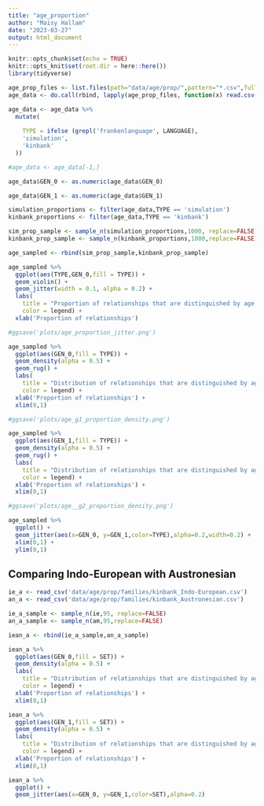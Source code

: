 ```yaml
---
title: "age_proportion"
author: "Maisy Hallam"
date: "2023-03-27"
output: html_document
---
```


```r
knitr::opts_chunk$set(echo = TRUE)
knitr::opts_knit$set(root.dir = here::here())
library(tidyverse)
```

```r
age_prop_files <- list.files(path="data/age/prop/",pattern="*.csv",full.names=TRUE)
age_data <- do.call(rbind, lapply(age_prop_files, function(x) read.csv(x)))
```

```r
age_data <- age_data %>%
  mutate(
    
    TYPE = ifelse (grepl('frankenlanguage', LANGUAGE),
    'simulation',
    'kinbank'
  ))
```

```r
#age_data <- age_data[-1,]
```

```r
age_data$GEN_0 <- as.numeric(age_data$GEN_0)

age_data$GEN_1 <- as.numeric(age_data$GEN_1)

```

```r
simulation_proportions <- filter(age_data,TYPE == 'simulation')
kinbank_proportions <- filter(age_data,TYPE == 'kinbank')
```

```r
sim_prop_sample <- sample_n(simulation_proportions,1000, replace=FALSE)
kinbank_prop_sample <- sample_n(kinbank_proportions,1000,replace=FALSE)
```

```r
age_sampled <- rbind(sim_prop_sample,kinbank_prop_sample)
```


```r
age_sampled %>%
  ggplot(aes(TYPE,GEN_0,fill = TYPE)) +
  geom_violin() +
  geom_jitter(width = 0.1, alpha = 0.2) +
  labs(
    title = "Proportion of relationships that are distinguished by age in Ego's generation",
    color = legend) +
  xlab('Proportion of relationships')

#ggsave('plots/age_proportion_jitter.png')
```

```r
age_sampled %>%
  ggplot(aes(GEN_0,fill = TYPE)) +
  geom_density(alpha = 0.5) +
  geom_rug() +
  labs(
    title = "Distribution of relationships that are distinguished by age in Ego's generation",
    color = legend) +
  xlab('Proportion of relationships') +
  xlim(0,1)

#ggsave('plots/age_g1_proportion_density.png')
```

```r
age_sampled %>%
  ggplot(aes(GEN_1,fill = TYPE)) +
  geom_density(alpha = 0.5) +
  geom_rug() +
  labs(
    title = "Distribution of relationships that are distinguished by age in Ego's Parents' generation",
    color = legend) +
  xlab('Proportion of relationships') +
  xlim(0,1)

#ggsave('plots/age__g2_proportion_density.png')
```

```r
age_sampled %>%
  ggplot() +
  geom_jitter(aes(x=GEN_0, y=GEN_1,color=TYPE),alpha=0.2,width=0.2) +
  xlim(0,1) +
  ylim(0,1)
```

## Comparing Indo-European with Austronesian

```r
ie_a <- read_csv('data/age/prop/families/kinbank_Indo-European.csv')
an_a <- read_csv('data/age/prop/families/kinbank_Austronesian.csv')
```

```r
ie_a_sample <- sample_n(ie,95, replace=FALSE)
an_a_sample <- sample_n(am,95,replace=FALSE)
```


```r
iean_a <- rbind(ie_a_sample,an_a_sample)
```

```r
iean_a %>%
  ggplot(aes(GEN_0,fill = SET)) +
  geom_density(alpha = 0.5) +
  labs(
    title = "Distribution of relationships that are distinguished by age in Ego's generation",
    color = legend) +
  xlab('Proportion of relationships') +
  xlim(0,1)
```

```r
iean_a %>%
  ggplot(aes(GEN_1,fill = SET)) +
  geom_density(alpha = 0.5) +
  labs(
    title = "Distribution of relationships that are distinguished by age in Ego's parents' generation",
    color = legend) +
  xlab('Proportion of relationships') +
  xlim(0,1)
```

```r
iean_a %>%
  ggplot() +
  geom_jitter(aes(x=GEN_0, y=GEN_1,color=SET),alpha=0.2)
```